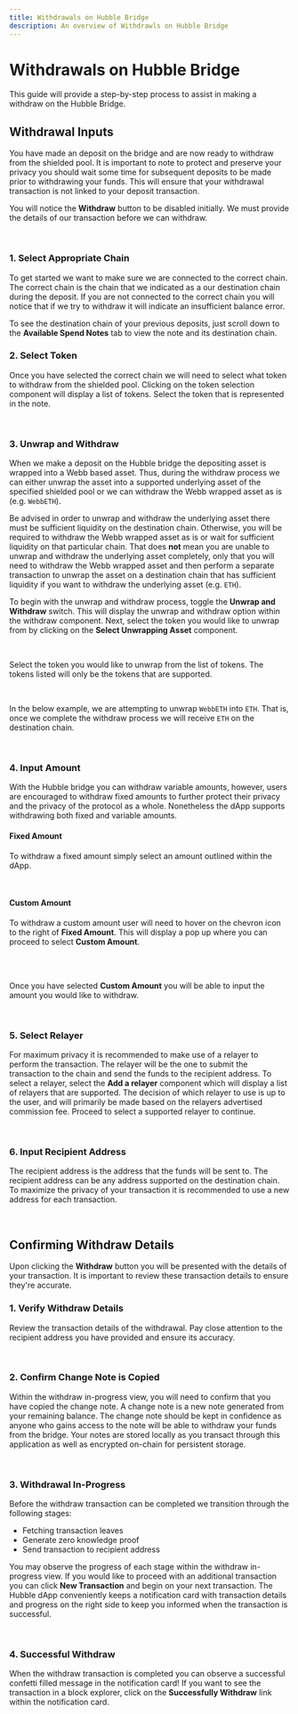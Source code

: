 ```yaml
---
title: Withdrawals on Hubble Bridge
description: An overview of Withdrawls on Hubble Bridge
---
```



# Withdrawals on Hubble Bridge

This guide will provide a step-by-step process to assist in making a withdraw on the Hubble Bridge.

## Withdrawal Inputs

You have made an deposit on the bridge and are now ready to withdraw from the shielded pool. It is important to note
to protect and preserve your privacy you should wait some time for subsequent deposits to be made prior to withdrawing
your funds. This will ensure that your withdrawal transaction is not linked to your deposit transaction.

You will notice the **Withdraw** button to be disabled initially. We must provide the details of our transaction
before we can withdraw.

<br />

<Withdraw />

### **1. Select Appropriate Chain**

To get started we want to make sure we are connected to the correct chain. The correct chain is the chain that we
indicated as a our destination chain during the deposit. If you are not connected to the correct chain you will
notice that if we try to withdraw it will indicate an insufficient balance error.

To see the destination chain of your previous deposits, just scroll down to the **Available Spend Notes** tab to view the
note and its destination chain.

### **2. Select Token**

Once you have selected the correct chain we will need to select what token to withdraw from the shielded pool. Clicking
on the token selection component will display a list of tokens. Select the token that is represented in the note.

<br />
<WithdrawToken />

### **3. Unwrap and Withdraw**

When we make a deposit on the Hubble bridge the depositing asset is wrapped into a Webb based asset. Thus, during the
withdraw process we can either unwrap the asset into a supported underlying asset of the specified shielded pool or we can
withdraw the Webb wrapped asset as is (e.g. `WebbETH`).

Be advised in order to unwrap and withdraw the underlying asset there must be sufficient liquidity on the destination chain. Otherwise,
you will be required to withdraw the Webb wrapped asset as is or wait for sufficient liquidity on that particular chain. That does **not** mean you are unable to unwrap and withdraw the underlying asset completely, only
that you will need to withdraw the Webb wrapped asset and then perform a separate transaction to unwrap the asset on a destination chain that has sufficient liquidity if you
want to withdraw the underlying asset (e.g. `ETH`).

To begin with the unwrap and withdraw process, toggle the **Unwrap and Withdraw** switch. This will display the unwrap and withdraw option within the withdraw component.
Next, select the token you would like to unwrap from by clicking on the **Select Unwrapping Asset** component.

<br />
<UnwrapWithdrawStart />

Select the token you would like to unwrap from the list of tokens. The tokens listed will only be the tokens that are supported.

<br />
<UnwrapWithdrawToken />

In the below example, we are attempting to unwrap `WebbETH` into `ETH`. That is, once we complete the withdraw process we will receive `ETH` on the destination chain.

<br />
<UnwrapWithdraw />

### **4. Input Amount**

With the Hubble bridge you can withdraw variable amounts, however, users are encouraged to withdraw fixed amounts to further protect their privacy and the privacy of the
protocol as a whole. Nonetheless the dApp supports withdrawing both fixed and variable amounts.

#### Fixed Amount

To withdraw a fixed amount simply select an amount outlined within the dApp.

<br />
<WithdrawFixedAmount />

#### Custom Amount

To withdraw a custom amount user will need to hover on the chevron icon to the right of **Fixed Amount**. This will display a pop up where you can proceed to
select **Custom Amount**.

<br />
<WithdrawCustomAmount />
<br />

Once you have selected **Custom Amount** you will be able to input the amount you would like to withdraw.

<br />
<WithdrawInputAmount />

### **5. Select Relayer**

For maximum privacy it is recommended to make use of a relayer to perform the transaction. The relayer will be the one to submit the transaction to the chain and send the funds to the recipient address.
To select a relayer, select the **Add a relayer** component which will display a list of relayers that are supported. The decision of which relayer to use is up to the user, and will primarily be
made based on the relayers advertised commission fee. Proceed to select a supported relayer to continue.

<br />
<RelayerSelection />

### **6. Input Recipient Address**

The recipient address is the address that the funds will be sent to. The recipient address can be any address supported on the destination chain. To maximize the privacy of your transaction it
is recommended to use a new address for each transaction.

<br />
<WithdrawRecipient />

## Confirming Withdraw Details

Upon clicking the **Withdraw** button you will be presented with the details of your transaction. It is important to
review these transaction details to ensure they're accurate.

### **1. Verify Withdraw Details**

Review the transaction details of the withdrawal. Pay close attention to the recipient address you have provided and ensure its accuracy.

<br />
<ConfirmWithdraw />

### **2. Confirm Change Note is Copied**

Within the withdraw in-progress view, you will need to confirm that you have copied the change note. A change note is a new note generated from your remaining balance. The change note should
be kept in confidence as anyone who gains access to the note will be able to withdraw your funds from the
bridge. Your notes are stored locally as you transact through this application as well as encrypted on-chain for persistent storage.

<br />

<ChangeNoteCopied />

### **3. Withdrawal In-Progress**

Before the withdraw transaction can be completed we transition through the following stages:

- Fetching transaction leaves
- Generate zero knowledge proof
- Send transaction to recipient address

You may observe the progress of each stage within the withdraw in-progress view. If you would like to proceed with
an additional transaction you can click **New Transaction** and begin on your next transaction. The Hubble dApp
conveniently keeps a notification card with transaction details and progress on the right side to keep you informed
when the transaction is successful.

<br />

<WithdrawInProgress />

### **4. Successful Withdraw**

When the withdraw transaction is completed you can observe a successful confetti filled message in the notification card!
If you want to see the transaction in a block explorer, click on the **Successfully Withdraw** link within the
notification card.

<br />

<WithdrawSuccess />
